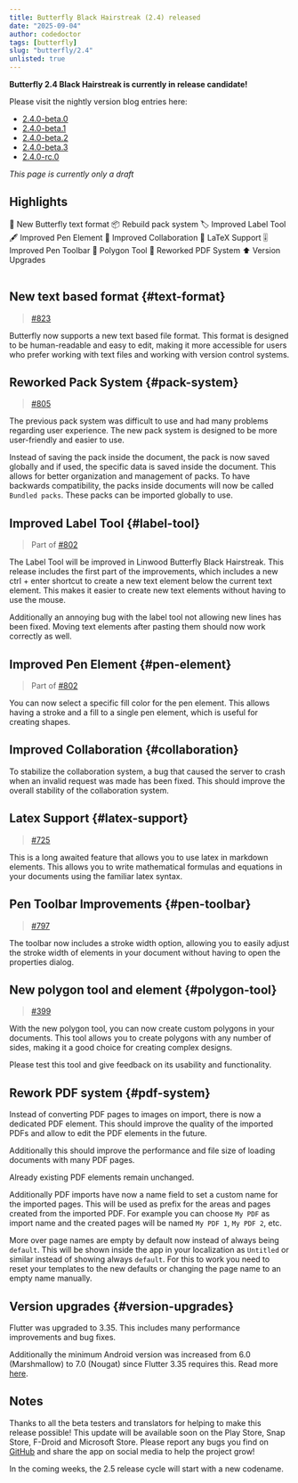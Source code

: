 ```yaml
---
title: Butterfly Black Hairstreak (2.4) released
date: "2025-09-04"
author: codedoctor
tags: [butterfly] 
slug: "butterfly/2.4"
unlisted: true
---
```


**Butterfly 2.4 Black Hairstreak is currently in release candidate!**

Please visit the nightly version blog entries here:

- [2.4.0-beta.0](/butterfly/2.4.0-beta.0)
- [2.4.0-beta.1](/butterfly/2.4.0-beta.1)
- [2.4.0-beta.2](/butterfly/2.4.0-beta.2)
- [2.4.0-beta.3](/butterfly/2.4.0-beta.3)
- [2.4.0-rc.0](/butterfly/2.4.0-rc.0)

*This page is currently only a draft*

## Highlights

<Table>
<TableItem href="#text-format">
  📝 New Butterfly text format
</TableItem>
<TableItem href="#pack-system">
  📦 Rebuild pack system
</TableItem>
<TableItem href="#label-tool">
  🏷️ Improved Label Tool
</TableItem>
<TableItem href="#pen-element">
  🖋️ Improved Pen Element
</TableItem>
<TableItem href="#collaboration">
  🤝 Improved Collaboration
</TableItem>
<TableItem href="#latex-support">
  🧮 LaTeX Support
</TableItem>
<TableItem href="#pen-toolbar">
  🎚️ Improved Pen Toolbar
</TableItem>
<TableItem href="#polygon-tool">
  🔷 Polygon Tool
</TableItem>
<TableItem href="#pdf-system">
  📄 Reworked PDF System
</TableItem>
<TableItem href="#version-upgrades">
  ⬆️ Version Upgrades
</TableItem>
</Table>

## New text based format \{#text-format\}

> [#823](https://github.com/LinwoodDev/Butterfly/issues/823)

Butterfly now supports a new text based file format. This format is designed to be human-readable and easy to edit, making it more accessible for users who prefer working with text files and working with version control systems.

## Reworked Pack System \{#pack-system\}

> [#805](https://github.com/LinwoodDev/Butterfly/issues/805)

The previous pack system was difficult to use and had many problems regarding user experience. The new pack system is designed to be more user-friendly and easier to use.

Instead of saving the pack inside the document, the pack is now saved globally and if used, the specific data is saved inside the document. This allows for better organization and management of packs.
To have backwards compatibility, the packs inside documents will now be called `Bundled packs`. These packs can be imported globally to use.

## Improved Label Tool \{#label-tool\}

> Part of [#802](https://github.com/LinwoodDev/Butterfly/issues/802)

The Label Tool will be improved in Linwood Butterfly Black Hairstreak. This release includes the first part of the improvements, which includes a new ctrl + enter shortcut to create a new text element below the current text element. This makes it easier to create new text elements without having to use the mouse.

Additionally an annoying bug with the label tool not allowing new lines has been fixed. Moving text elements after pasting them should now work correctly as well.

## Improved Pen Element \{#pen-element\}

> Part of [#802](https://github.com/LinwoodDev/Butterfly/issues/802)

You can now select a specific fill color for the pen element. This allows having a stroke and a fill to a single pen element, which is useful for creating shapes.

## Improved Collaboration \{#collaboration\}

To stabilize the collaboration system, a bug that caused the server to crash when an invalid request was made has been fixed. This should improve the overall stability of the collaboration system.

## Latex Support \{#latex-support\}

> [#725](https://github.com/LinwoodDev/Butterfly/issues/725)

This is a long awaited feature that allows you to use latex in markdown elements. This allows you to write mathematical formulas and equations in your documents using the familiar latex syntax.

## Pen Toolbar Improvements \{#pen-toolbar\}

> [#797](https://github.com/LinwoodDev/Butterfly/issues/797)

The toolbar now includes a stroke width option, allowing you to easily adjust the stroke width of elements in your document without having to open the properties dialog.

## New polygon tool and element \{#polygon-tool\}

> [#399](https://github.com/LinwoodDev/Butterfly/issues/399)

With the new polygon tool, you can now create custom polygons in your documents. This tool allows you to create polygons with any number of sides, making it a good choice for creating complex designs.

Please test this tool and give feedback on its usability and functionality.

## Rework PDF system \{#pdf-system\}

Instead of converting PDF pages to images on import, there is now a dedicated PDF element. This should improve the quality of the imported PDFs and allow to edit the PDF elements in the future.

Additionally this should improve the performance and file size of loading documents with many PDF pages.

Already existing PDF elements remain unchanged.

Additionally PDF imports have now a name field to set a custom name for the imported pages. This will be used as prefix for the areas and pages created from the imported PDF. For example you can choose `My PDF` as import name and the created pages will be named `My PDF 1`, `My PDF 2`, etc.

More over page names are empty by default now instead of always being `default`. This will be shown inside the app in your localization as `Untitled` or similar instead of showing always `default`. For this to work you need to reset your templates to the new defaults or changing the page name to an empty name manually.

## Version upgrades \{#version-upgrades\}

Flutter was upgraded to 3.35. This includes many performance improvements and bug fixes.

Additionally the minimum Android version was increased from 6.0 (Marshmallow) to 7.0 (Nougat) since Flutter 3.35 requires this.
Read more [here](https://github.com/LinwoodDev/Butterfly/discussions/887).

## Notes

Thanks to all the beta testers and translators for helping to make this release possible!
This update will be available soon on the Play Store, Snap Store, F-Droid and Microsoft Store.
Please report any bugs you find on [GitHub](https://github.com/LinwoodDev/Butterfly/issues) and share the app on social media to help the project grow!

In the coming weeks, the 2.5 release cycle will start with a new codename.

